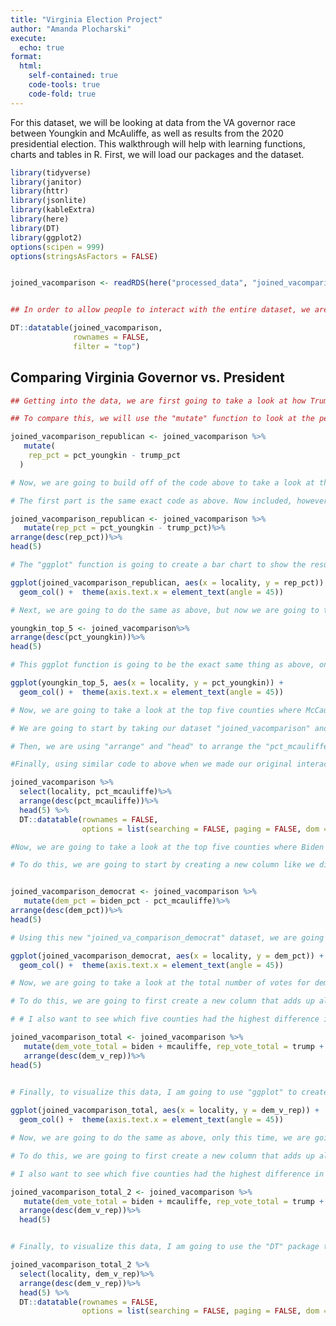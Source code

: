 ```yaml
---
title: "Virginia Election Project"
author: "Amanda Plocharski"
execute:
  echo: true
format:
  html:
    self-contained: true
    code-tools: true
    code-fold: true
---
```


For this dataset, we will be looking at data from the VA governor race between Youngkin and McAuliffe, as well as results from the 2020 presidential election. This walkthrough will help with learning functions, charts and tables in R. First, we will load our packages and the dataset.

```r


library(tidyverse)
library(janitor)
library(httr)
library(jsonlite)
library(kableExtra)
library(here)
library(DT)
library(ggplot2)
options(scipen = 999)
options(stringsAsFactors = FALSE)


joined_vacomparison <- readRDS(here("processed_data", "joined_vacomparison.rds"))



```


```r
## In order to allow people to interact with the entire dataset, we are creating an interactive table. To do this, we use the package "DT." In the parentheses is the dataset name (joined_vacomparison), rownames = FALSE which removes the row names with numbers that are automatically assigned to data, and filter = "top" puts the filter option on the top of the table.

DT::datatable(joined_vacomparison, 
              rownames = FALSE, 
              filter = "top")
```


## Comparing Virginia Governor vs. President

```r
## Getting into the data, we are first going to take a look at how Trump performed in VA in the 2020 election versus how Youngkin performed in the governor race. 

## To compare this, we will use the "mutate" function to look at the percents and to create a new column in our dataset. You'll see that using this mutate function will create a new dataset called "joined_vacomparison_republican," and in that dataset there will be a column titled "dem_pct" where we will see the margin of victory of Youngkin over Trump, or vice versa.

joined_vacomparison_republican <- joined_vacomparison %>% 
   mutate(
    rep_pct = pct_youngkin - trump_pct
  )
```

```r

# Now, we are going to build off of the code above to take a look at the top 5 counties where Youngkin performed better than Trump. To do this, we will use the "arrange," "head" and "ggplot" functions.

# The first part is the same exact code as above. Now included, however, is "arrange" and "head." "Arrange(desc(rep_pct))" is arranging that new "rep_pct" column in our dataset by descending order. So, counties where Youngkin had the highest margin of victory will appear at the top, and lowest margin of victory will appear at the bottom. "Head(5)" is going to pull out the top 5 counties from that entire dataset.

joined_vacomparison_republican <- joined_vacomparison %>% 
   mutate(rep_pct = pct_youngkin - trump_pct)%>%
arrange(desc(rep_pct))%>%
head(5)

# The "ggplot" function is going to create a bar chart to show the results  of these top five counties from the section of code above. The x axis is going to be "locality" (the county name) and the y axis is going to be the top five values from that "rep_pct" column. The angle of the text is also goinng to be rotated by 45 degrees.  

ggplot(joined_vacomparison_republican, aes(x = locality, y = rep_pct)) +
  geom_col() +  theme(axis.text.x = element_text(angle = 45))


```

```r

# Next, we are going to do the same as above, but now we are going to take a look at where Youngkin got the highest percentage of the vote.To do this, we are going to make a new dataset called "youngkin_top_5," and arrange the "pct_youngkin" column in descending order, and only show the top five results. This is the same exact as above, except without using mutate or creating a new column since this data is already in the original "joined_vacomparison" dataset. 

youngkin_top_5 <- joined_vacomparison%>%
arrange(desc(pct_youngkin))%>%
head(5)

# This ggplot function is going to be the exact same thing as above, only this time, we are pulling the data from the new "youngkin_top_five" datatset, and making the y axis be from the "pct_youngkin" column. 

ggplot(youngkin_top_5, aes(x = locality, y = pct_youngkin)) +
  geom_col() +  theme(axis.text.x = element_text(angle = 45))
```

```r
# Now, we are going to take a look at the top five counties where McCauliffe got the highest percentage of the vote. Instead of making a chart, however, we are going to create a table.

# We are going to start by taking our dataset "joined_vacomparison" and using the "select" function to pull out only the specific columns that we need from the dataset. Here, we only need "locality" and "pct_mcauliffe." 

# Then, we are using "arrange" and "head" to arrange the "pct_mcauliffe" column from highest to lowest value and pulling only the top five results.  

#Finally, using similar code to above when we made our original interactive datatable, we are going to use the "DT" package to create a simpler table using the data we just pulled. Since this is a simple table with all of the results able to be seen, we are removing the option to search the option to create different pages to view the data (which is useful when there is a lot of columns to be seen that do not all fit on the screen). 

joined_vacomparison %>% 
  select(locality, pct_mcauliffe)%>%
  arrange(desc(pct_mcauliffe))%>%
  head(5) %>% 
  DT::datatable(rownames = FALSE, 
                options = list(searching = FALSE, paging = FALSE, dom = "tip"))
```

```r

#Now, we are going to take a look at the top five counties where Biden performed better than McCauliffe, and then pull that data into a chart. 

# To do this, we are going to start by creating a new column like we did before with Trump v. Youngkin. Using the "mutate" function, we are creating a new column titled "dem_pct" and findinf the difference in percentage of votes between Biden ("biden_pct") and McCauliffe ("pct_mcauliffe"). We are using "arrange" and "head" to arrange the new "dem_pct" column from highest to lowest and pulling the top five results. This column is going to be saved into a new dataset titled "joined_vacomparison_democrat."


joined_vacomparison_democrat <- joined_vacomparison %>% 
   mutate(dem_pct = biden_pct - pct_mcauliffe)%>%
arrange(desc(dem_pct))%>%
head(5)

# Using this new "joined_va_comparison_democrat" dataset, we are going to use the "ggplot" function to create a bar chart. The x axis is going to be the "locality" column, and the y axis is going to be the "dem_pct" column. We are also going to rotate the text on the y axis by 45 degrees to make sure that the county names are legible. 

ggplot(joined_vacomparison_democrat, aes(x = locality, y = dem_pct)) +
  geom_col() +  theme(axis.text.x = element_text(angle = 45))

```

```r
# Now, we are going to take a look at the total number of votes for democrats measured against the total number of votes for republicans in these two elections to see in which county the democrats accumulated more votes than the republicans.  

# To do this, we are going to first create a new column that adds up all of Biden's votes and McAuliffe's votes, and another column that adds up all of Trump's votes and Youngkin's votes. Using the "mutate" function, we are going to add up Biden and McAuliffe and create a new column titled "dem_vote_total," and then add up Trump and Youngkin and create a new column titled "rep_vote_total." Those new columns will be saved in a new dataset titled "joined_comparison_total."

# # I also want to see which five counties had the highest difference in collective votes between democrats and republicans. To do this, I am  using that same "mutate" function to find the difference in votes between the "dem_vote_total" and "rep_vote_total" columns we are making. This new column that details the difference in total votes will be called "dem_v_rep." Then, I am arranging this column from highest to lowest value and pulling the top five results.

joined_vacomparison_total <- joined_vacomparison %>% 
   mutate(dem_vote_total = biden + mcauliffe, rep_vote_total = trump + youngkin, dem_v_rep = dem_vote_total - rep_vote_total)%>%
   arrange(desc(dem_v_rep))%>%
head(5)
  

# Finally, to visualize this data, I am going to use "ggplot" to create a new bar chart. Using the "joined_comparison_total" dataset, I am putting "locality" on the x axis, and the new "dem_v_rep" column on the y axis. And again, rotating the text on the x axis by 45 degrees to fit the county names better. 

ggplot(joined_vacomparison_total, aes(x = locality, y = dem_v_rep)) +
  geom_col() +  theme(axis.text.x = element_text(angle = 45))
```

```r
# Now, we are going to do the same as above, only this time, we are going to take a look at the top five counties where republicans accumulated the most votes..  

# To do this, we are going to first create a new column that adds up all of Biden's votes and McAuliffe's votes, and another column that adds up all of Trump's votes and Youngkin's votes. Using the "mutate" function, we are going to add up Biden and McAuliffe and create a new column titled "dem_vote_total," and then add up Trump and Youngkin and create a new column titled "rep_vote_total." Those new columns will be saved in a new dataset titled "joined_comparison_total." 

# I also want to see which five counties had the highest difference in collective votes between democrats and republicans. To do this, I am  using that same "mutate" function to find the difference in votes between the "dem_vote_total" and "rep_vote_total" columns we are making. This new column that details the difference in total votes will be called "dem_v_rep." Then, I am arranging this column from highest to lowest value and pulling the top five results.

joined_vacomparison_total_2 <- joined_vacomparison %>% 
   mutate(dem_vote_total = biden + mcauliffe, rep_vote_total = trump + youngkin, dem_v_rep = rep_vote_total - dem_vote_total)%>%
  arrange(desc(dem_v_rep))%>%
  head(5)


# Finally, to visualize this data, I am going to use the "DT" package to create a new, simple table using the "joined_comparison_total_2" dataset. Using the "select" function, I am going to only pull the "locality" and "dem_v_rep" columns. Since this is a simple table with all of the results able to be seen, we are removing the option to search the option to create different pages to view the data (which is useful when there is a lot of columns to be seen that do not all fit on the screen).  

joined_vacomparison_total_2 %>% 
  select(locality, dem_v_rep)%>%
  arrange(desc(dem_v_rep))%>%
  head(5) %>% 
  DT::datatable(rownames = FALSE, 
                options = list(searching = FALSE, paging = FALSE, dom = "tip"))
```

